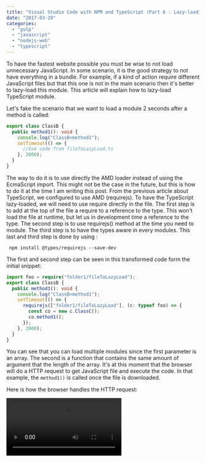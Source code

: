 ```yaml
---
title: "Visual Studio Code with NPM and TypeScript (Part 6 : Lazy-loading)"
date: "2017-03-20"
categories:
  - "gulp"
  - "javascript"
  - "nodejs-web"
  - "typescript"
---
```


To have the fastest website possible you must be wise to not load unnecessary JavaScript. In some scenario, it is the good strategy to not have everything in a bundle. For example, if a kind of action require different JavaScript files but that this one is not in the main scenario then it's better to lazy-load this module. This article will explain how to lazy-load TypeScript module.

Let's fake the scenario that we want to load a module 2 seconds after a method is called:

```typescript
export class ClassB {
  public method1(): void {
    console.log("ClassB>method1");
    setTimeout(() => {
      //Use code from fileToLazyLoad.ts
    }, 2000);
  }
}
```

The way to do it is to use directly the AMD loader instead of using the EcmaScript import. This might not be the case in the future, but this is how to do it at the time I am writing this post. From the previous article about TypeScript, we configured to use AMD (requirejs). To have the TypeScript lazy-loaded, we will need to use require directly in the file. The first step is to add at the top of the file a require to a reference to the type. This won't load the file at runtime, but let us in development time a reference to the type. The second step is to use requirejs() method at the time you need to module. The third step is to have the types aware in every modules. This last and third step is done by using :

```
 npm install @types/requirejs --save-dev
```

The first and second step can be seen in this transformed code form the initial snippet:

```typescript
import foo = require("folder1/fileToLazyLoad");
export class ClassB {
  public method1(): void {
    console.log("ClassB>method1");
    setTimeout(() => {
      requirejs(["folder1/fileToLazyLoad"], (c: typeof foo) => {
        const co = new c.ClassC();
        co.method1();
      });
    }, 2000);
  }
}
```

You can see that you can load multiple modules since the first parameter is an array. The second is a function that contains the same amount of argument that the length of the array. It's at this moment that the browser will do a HTTP request to get JavaScript file and execute the code. In that example, the `method1()` is called once the file is downloaded.

Here is how the browser handles the HTTP request: 

<video src="/videos/blog/LazyLoadingNetwork.mp4" controls/>

Lazy loading should be in your tool belt and be used anytime you can delay unnecessary module on the critical path. Good case are for dialog window, or deep hidden menu options. However, be careful not to degrade the user experience by having the user to wait on every click. Nothing is more annoying than clicking a menu and having a white space for few milliseconds. While not everything needs to be loaded, once the user is having what needed to work, you should eagerly load alternate scenario. At the end, the best strategy is to use lazy-loading at the right moment to have a good balance of performance and user experience.
